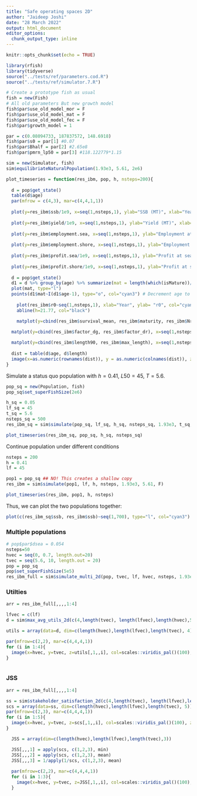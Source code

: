 ```yaml
---
title: "Safe operating spaces 2D"
author: "Jaideep Joshi"
date: "28 March 2022"
output: html_document
editor_options:
  chunk_output_type: inline
---
```


```r
knitr::opts_chunk$set(echo = TRUE)
```

```r
library(rfish)
library(tidyverse)
source("../tests/ref/parameters.cod.R")
source("../tests/ref/simulator.7.R")
```


```r
# Create a prototype fish as usual
fish = new(Fish)
# All old parameters But new growth model
fish$par$use_old_model_mor = F
fish$par$use_old_model_mat = F
fish$par$use_old_model_fec = F
fish$par$growth_model = 1

par = c(0.08094733, 187837572, 148.6918)
fish$par$s0 = par[1] #0.07
fish$par$Bhalf = par[2] #2.65e8
fish$par$pmrn_lp50 = par[3] #118.122779*1.15

sim = new(Simulator, fish)
sim$equilibriateNaturalPopulation(1.93e3, 5.61, 2e6)
```

```r
plot_timeseries = function(res_ibm, pop, h, nsteps=200){
  
  d = pop$get_state()
  table(d$age)
  par(mfrow = c(4,3), mar=c(4,4,1,1))
  
  plot(y=res_ibm$ssb/1e9, x=seq(1,nsteps,1), ylab="SSB (MT)", xlab="Year", col="cyan3", type="l")
  
  plot(y=res_ibm$yield/1e9, x=seq(1,nsteps,1), ylab="Yield (MT)", xlab="Year", col="cyan3", type="l")
  
  plot(y=res_ibm$employment.sea, x=seq(1,nsteps,1), ylab="Employment at sea (person-years)", xlab="Year", col="cyan3", type="l")
  
  plot(y=res_ibm$employment.shore, x=seq(1,nsteps,1), ylab="Employment on shore (person-years)", xlab="Year", col="cyan3", type="l")
  
  plot(y=res_ibm$profit.sea/1e9, x=seq(1,nsteps,1), ylab="Profit at sea (Billions NOK)", xlab="Year", col="cyan3", type="l")
  
  plot(y=res_ibm$profit.shore/1e9, x=seq(1,nsteps,1), ylab="Profit at shore (Billions NOK)", xlab="Year", col="cyan3", type="l")
  
  d = pop$get_state()
  d1 = d %>% group_by(age) %>% summarize(mat = length(which(isMature))/length(isMature))
  plot(mat, type="l")
  points(d1$mat~I(d1$age-1), type="o", col="cyan3") # Decrement age to get the right maturation prob (see note above)
  
    plot(res_ibm$r0~seq(1,nsteps,1), xlab="Year", ylab= "r0", col="cyan3", type="p", ylim=c(0,30))
    abline(h=21.77, col="black")

    matplot(y=cbind(res_ibm$survival_mean, res_ibm$maturity, res_ibm$Nrel), x=seq(1,nsteps,1), xlab="Year", ylab= "p_survival / maturity / Nrel", col=c("cyan3", "magenta3", "yellow3"), type="l", lty=1, ylim=c(0,1.2))
    
  matplot(y=cbind(res_ibm$factor_dg, res_ibm$factor_dr), x=seq(1,nsteps,1), xlab="Year", ylab= "dl_ratio, r_ratio", col=c("cyan3", "magenta3"), type="l", lty=1)

  matplot(y=cbind(res_ibm$length90, res_ibm$max_length), x=seq(1,nsteps,1), xlab="Year", ylab= "Length (90 %ile)", col=c("cyan3", "cyan4"), type="l", lty=1)
  
  dist = table(d$age, d$length)
  image(x=as.numeric(rownames(dist)), y = as.numeric(colnames(dist)), z=log(1+3*log(dist)), col=scales::viridis_pal()(100), xlab="Age", ylab="Length")
}
```


Simulate a status quo population with 
$h = 0.41$, $L50 = 45$, $T = 5.6$.

```r
pop_sq = new(Population, fish)
pop_sq$set_superFishSize(2e6)

h_sq = 0.05
lf_sq = 45
t_sq = 5.6
nsteps_sq = 500
res_ibm_sq = sim$simulate(pop_sq, lf_sq, h_sq, nsteps_sq, 1.93e3, t_sq, T)

plot_timeseries(res_ibm_sq, pop_sq, h_sq, nsteps_sq)
```

Continue population under different conditions

```r
nsteps = 200
h = 0.41
lf = 45

pop1 = pop_sq ## NO! This creates a shallow copy
res_ibm = sim$simulate(pop1, lf, h, nsteps, 1.93e3, 5.61, F)

plot_timeseries(res_ibm, pop1, h, nsteps)
```

Thus, we can plot the two populations together:

```r
plot(c(res_ibm_sq$ssb, res_ibm$ssb)~seq(1,700), type="l", col="cyan3")
```

### Multiple populations


<!-- ```{r} -->
<!-- plot_hxTscan = function(res_ibm_full, nsteps=200){ -->
<!--   lf = 45 -->
<!--   arr = res_ibm_full  -->
<!--   names = c("ssb", "yield", "emp", "profit", "emp.sea", "emp.shr",  -->
<!-- 	                           "profit.sea", "profit.shr", "tsb",  -->
<!-- 	                           "r0", "nrecruits", "nsuperfish", -->
<!-- 	                           "factor_dg", "factor_dr", "max_length", -->
<!--                              "length90", "p_survival", "maturity", "Nrel") -->
<!--   dat_ibm = data.frame(matrix(ncol=length(names), nrow=0)) -->
<!--   colnames(dat_ibm) = names -->
<!--   for (it in 1:length(tvec)){ -->
<!--     v_ibm = colMeans(arr[, 1, 1, it,]) -->
<!--     dat_ibm[nrow(dat_ibm)+1,] = v_ibm/c(1e9, 1e9, 1,1, 1, 1, 1e9, 1e9, 1e9, 1, 1, 1, 1, 1,1,1,1,1,1) -->
<!--   } -->
<!--   # dat$employment = dat$emp.sea+dat$emp.shr -->
<!--   # dat$profit = dat$profit.sea+dat$profit.shr -->

<!--   xlab1 = "SST" -->
<!--   xvec = tvec -->
<!--   par(mfrow = c(4,3), mar=c(5,5,1,1), cex.lab=1.5, cex.axis=1.5) -->
<!--   matplot(ylab="ssb (MT)",y=cbind(dat_ibm$ssb), x=xvec, type="l", col=c("cyan2", "black"), lwd=2:1, lty=1, xlab=xlab1) -->
<!--   matplot(ylab="tsb (MT)",y=cbind(dat_ibm$tsb), x=xvec, type="l", col=c("cyan2", "black"), lwd=2:1, lty=1, xlab=xlab1) -->
<!--   matplot(ylab="yield (MT)",y=cbind(dat_ibm$yield), x=xvec, type="l", col=c("cyan2", "black"), lwd=2:1, lty=1, xlab=xlab1) -->
<!--   matplot(ylab="employment sea (PY)",y=cbind(dat_ibm$emp.sea), x=xvec, type="l", col=c("cyan2", "black"), lwd=2:1, lty=1, xlab=xlab1) -->
<!--   matplot(ylab="employment shore (PY)",y=cbind(dat_ibm$emp.shr), x=xvec, type="l", col=c("cyan2", "black"), lwd=2:1, lty=1, xlab=xlab1) -->
<!--   matplot(ylab="profit sea (Bn NOK)",y=cbind(dat_ibm$profit.sea), x=xvec, type="l", col=c("cyan2", "black"), lwd=2:1, lty=1, xlab=xlab1) -->
<!--   matplot(ylab="profit shore (Bn NOK)",y=cbind(dat_ibm$profit.shr), x=xvec, type="l", col=c("cyan2", "black"), lwd=2:1, lty=1, xlab=xlab1) -->
<!--   matplot(ylab="Length %iles",y=cbind(dat_ibm$max_length, dat_ibm$length90), x=xvec, type="l", col=c("cyan2", "cyan4"), lwd=1, lty=1, xlab=xlab1) -->
<!--   matplot(ylab="dl ratio, r ratio",y=cbind(dat_ibm$factor_dg, dat_ibm$factor_dr), x=xvec, type="l", col=c("cyan3", "magenta3"), lwd=1, lty=1, xlab=xlab1) -->
<!--   matplot(ylab="Superfish",y=cbind(dat_ibm$nsuperfish), x=xvec, type="l", col=c("cyan2", "cyan4"), lwd=1, lty=1, xlab=xlab1) -->
<!--   matplot(ylab="Survival prob / Maturity",y=cbind(dat_ibm$p_survival, dat_ibm$maturity), x=xvec, type="l", col=c("cyan3", "magenta3"), lwd=1, lty=1, xlab=xlab1) -->
<!--   matplot(ylab="Survival prob / Maturity / Nrel",y=cbind(dat_ibm$p_survival, dat_ibm$maturity, dat_ibm$Nrel), x=xvec, type="l", col=c("cyan3", "magenta3", "yellow3"), lwd=1, lty=1, xlab=xlab1) -->
<!--   } -->

<!-- ``` -->

```r
# pop$par$dsea = 0.054
nsteps=50
hvec = seq(0, 0.7, length.out=20)
tvec = seq(5.6, 10, length.out = 20)
pop = pop_sq
pop$set_superFishSize(5e5)
res_ibm_full = sim$simulate_multi_2d(pop, tvec, lf, hvec, nsteps, 1.93e3, F)

```

<!-- ```{r} -->
<!-- # pop$par$dsea = 0.054 -->
<!-- nsteps=50 -->
<!-- hvec = seq(0., 0.7, length.out=20) -->
<!-- pop1 = pop_sq -->
<!-- pop1$set_superFishSize(5e5) -->
<!-- res_ibm_full = sim$simulate_multi_2d(pop1, c(5.6), lf, hvec, nsteps, 1.93e3, F) -->

<!-- plot_hscan(res_ibm_full, nsteps) -->
<!-- ``` -->

### Utilties

```r
arr = res_ibm_full[,,,,1:4]

lfvec = c(lf)
d = sim$max_avg_utils_2d(c(4,length(tvec), length(lfvec),length(hvec),50), arr)

utils = array(data=d, dim=c(length(hvec),length(lfvec),length(tvec), 4))

par(mfrow=c(2,2), mar=c(4,4,4,1))
for (i in 1:4){
  image(x=hvec, y=tvec, z=utils[,1,,i], col=scales::viridis_pal()(100), zlim=c(0,1), main=c("ssb","yield","employment","profit")[i])
}



```

### JSS

```r
arr = res_ibm_full[,,,,1:4]

ss = sim$stakeholder_satisfaction_2d(c(4,length(tvec), length(lfvec),length(hvec),50), arr)
scs = array(data=ss, dim=c(length(hvec),length(lfvec),length(tvec), 5))
par(mfrow=c(2,3), mar=c(4,4,4,1))
for (i in 1:5){
  image(x=hvec, y=tvec, z=scs[,1,,i], col=scales::viridis_pal()(100), zlim=c(0,1), main=c("Industrial", "Artisanal", "Emp. policymakers", "Profit. policymakers", "Conservationists")[i])
}

```


```r

  JSS = array(dim=c(length(hvec),length(lfvec),length(tvec),3))

  JSS[,,,1] = apply(scs, c(1,2,3), min)
  JSS[,,,2] = apply(scs, c(1,2,3), mean)
  JSS[,,,3] = 1/apply(1/scs, c(1,2,3), mean)
  
  par(mfrow=c(2,2), mar=c(4,4,4,1))
  for (i in 1:3){
    image(x=hvec, y=tvec, z=JSS[,1,,i], col=scales::viridis_pal()(100), zlim=c(0,1), main=c("JSS mean","JSS hmean","JSS min")[i])
  }

  
```

